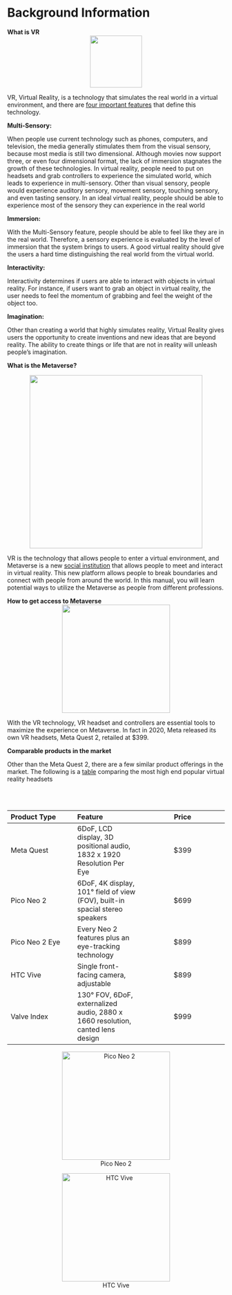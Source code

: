 # Background Information

**What is VR**
<center>
![](images/banner2.png){width=120}
</center>

VR, Virtual Reality, is a technology that simulates the real world in a virtual environment, and there are [four important features](https://www.researchgate.net/publication/286196533_Multisensory_Presence_in_Virtual_Reality_Possibilities_Limitations) that define this technology.

**Multi-Sensory:** 

When people use current technology such as phones, computers, and television, the media generally stimulates them from the visual sensory, because most media is still two dimensional. Although movies now support three, or even four dimensional format, the lack of immersion stagnates the growth of these technologies. In virtual reality, people need to put on headsets and grab controllers to experience the simulated world, which leads to experience in multi-sensory. Other than visual sensory, people would experience auditory sensory, movement sensory, touching sensory, and even tasting sensory. In an ideal virtual reality, people should be able to experience most of the sensory they can experience in the real world

**Immersion:**

With the Multi-Sensory feature, people should be able to feel like they are in the real world. Therefore, a sensory experience is evaluated by the level of immersion that the system brings to users. A good virtual reality should give the users a hard time distinguishing the real world from the virtual world. 

**Interactivity:**

Interactivity determines if users are able to interact with objects in virtual reality. For instance, if users want to grab an object in virtual reality, the user needs to feel the momentum of grabbing and feel the weight of the object too. 

**Imagination:**

Other than creating a world that highly simulates reality, Virtual Reality gives users the opportunity to create inventions and new ideas that are beyond reality. The ability to create things or life that are not in reality will unleash people’s imagination.

**What is the Metaverse?**

<center>
![](images/metaverse-landscape-glow-800x450.jpeg){width=400}
</center>

VR is the technology that allows people to enter a virtual environment, and Metaverse is a new [social institution](https://www.mckinsey.com/business-functions/people-and-organizational-performance/our-insights/reimagining-the-postpandemic-workforce) that allows people to meet and interact in virtual reality. This new platform allows people to break boundaries and connect with people from around the world. In this manual, you will learn potential ways to utilize the Metaverse as people from different professions. 

**How to get access to Metaverse**
<center>
![](images/Meta-Quest-2---128GB.jpeg){width=250}
</center>

With the VR technology, VR headset and controllers are essential tools to maximize the experience on Metaverse. In fact in 2020, Meta released its own VR headsets, Meta Quest 2, retailed at $399. 


**Comparable products in the market**

Other than the Meta Quest 2, there are a few similar product offerings in the market. The following is a [table](https://roundtablelearning.com/top-5-vr-headset-alternatives-to-the-oculus-quest/) comparing the most high end popular virtual reality headsets


<br></br>

| Product Type | Feature | Price |
| :--- | :--- | :---: |
| Meta Quest | 6DoF, LCD display, 3D positional audio, 1832 x 1920 Resolution Per Eye | $399 |
| Pico Neo 2 | 6DoF, 4K display, 101° field of view (FOV), built-in spacial stereo speakers | $699 |
| Pico Neo 2 Eye |  Every Neo 2 features plus an eye-tracking technology | $899 |
| HTC Vive | Single front-facing camera, adjustable | $899 |
| Valve Index | 130° FOV, 6DoF, externalized audio, 2880 x 1660 resolution, canted lens design | $999 |

<center>
![Pico Neo 2](images/m-neo2-1.jpeg){width=250}
</center>

<center>
![HTC Vive](images/vive_pro_pdp_desktop-mian-min.png){width=250} 
</center>
